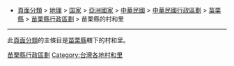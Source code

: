 *[[:Category:頁面分類|頁面分類]] > [[:Category:地理|地理]] > [[:Category:国家|国家]] > [[:Category:亚洲国家|亞洲國家]] > [[:Category:中華民國|中華民國]] > [[:Category:中華民國行政區劃|中華民國行政區劃]] > [[:Category:苗栗縣|苗栗縣]] > [[:Category:苗栗縣行政區劃|苗栗縣行政區劃]] > 苗栗縣的村和里
----
此[[Wikipedia:页面分类|頁面分類]]的主條目是[[苗栗縣|苗栗縣]]轄下的村和里。

[[Category:苗栗縣行政區劃|]]
[[Category:台灣各地村和里|Category:台灣各地村和里]]